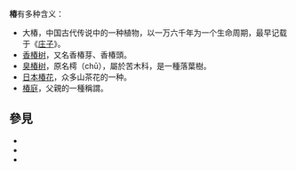 '''椿'''有多种含义：
*大椿，中国古代传说中的一种植物，以一万六千年为一个生命周期，最早记载于《[[莊子_(書)|庄子]]》。
*[[香椿|香椿树]]，又名香椿芽、香椿頭。
*[[臭椿|臭椿树]]，原名樗（chū），屬於苦木科，是一種落葉樹。
*[[山茶花|日本椿花]]，众多山茶花的一种。 
*[[椿庭|椿庭]]，父親的一種稱謂。

== 參見 ==
* {{Lookfrom|香椿}}
* {{Lookfrom|臭椿}}
* {{Lookfrom|山茶花}}

{{disambig|Cat=一字消歧義|C}}